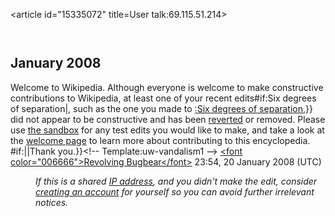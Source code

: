 <article id="15335072" title=User talk:69.115.51.214>
	<talkpage id="15335072" title="User talk:69.115.51.214">


== January 2008 ==
{{{icon|[[Image:Information.svg|25px]] }}}Welcome to Wikipedia. Although everyone is welcome to make constructive contributions to Wikipedia, at least one of your recent edits{{{{{subst|}}}#if:Six degrees of separation|, such as the one you made to [[:Six degrees of separation]],}} did not appear to be constructive and has been [[Help:Reverting|reverted]] or removed.  Please use [[Wikipedia:Sandbox|the sandbox]] for any test edits you would like to make, and take a look at the [[Wikipedia:Introduction|welcome page]] to learn more about contributing to this encyclopedia. {{{{{subst|}}}#if:{{{2|}}}|{{{2}}}|Thank you.}}&lt;!-- Template:uw-vandalism1 --&gt; [[User:Revolving Bugbear|&lt;font color=&quot;006666&quot;&gt;Revolving Bugbear&lt;/font&gt;]] 23:54, 20 January 2008 (UTC)
:''If this is a shared [[IP address]], and you didn't make the edit, consider [[Wikipedia:Why create an account?|creating an account]] for yourself so you can avoid further irrelevant notices.''
	</talkpage>
</article>